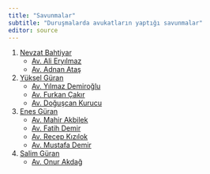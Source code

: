 ```yaml
---
title: "Savunmalar"
subtitle: "Duruşmalarda avukatların yaptığı savunmalar"
editor: source
---
```


<style>
p {
  text-align: justify;
  margin: 0 1em 0em 0;
  padding-left: 0em;
  text-indent: 0em;
}

main ol ol, main ul ul, main ol ul, main ul ol {
margin-bottom: 0.2em;
}
</style>

1. [Nevzat Bahtiyar](bahtiyar_nevzat/index.qmd)
    * [Av. Ali Eryılmaz](bahtiyar_nevzat/eryilmaz_ali.qmd)
    * [Av. Adnan Ataş](bahtiyar_nevzat/atas_adnan.qmd)

1. [Yüksel Güran](guran_yuksel/index.qmd)
    * [Av. Yılmaz Demiroğlu](guran_yuksel/demiroglu_yilmaz.qmd)
    * [Av. Furkan Çakır](guran_yuksel/cakir_furkan.qmd)
    * [Av. Doğuşcan Kurucu](guran_yuksel/kurucu_doguscan.qmd)

1. [Enes Güran](guran_enes/index.qmd)
    * [Av. Mahir Akbilek](guran_enes/akbilek_mahir.qmd)
    * [Av. Fatih Demir](guran_enes/demir_fatih.qmd)
    * [Av. Recep Kızılok](guran_enes/kizilok_recep.qmd)
    * [Av. Mustafa Demir](guran_enes/demir_mustafa.qmd)

1. [Salim Güran](guran_salim/index.qmd)
    * [Av. Onur Akdağ](guran_salim/akdag_onur.qmd)
